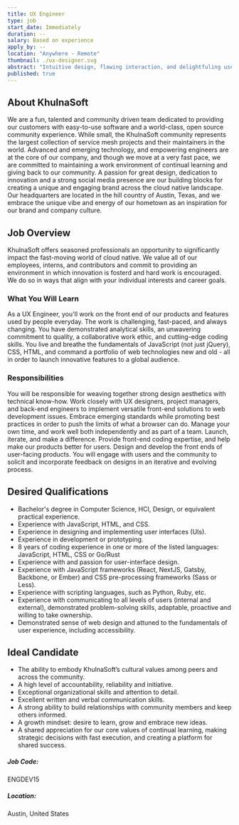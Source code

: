 ```yaml
---
title: UX Engineer
type: job
start_date: Immediately
duration: --
salary: Based on experience
apply_by: --
location: "Anywhere - Remote"
thumbnail: ./ux-designer.svg
abstract: "Intuitive design, flowing interaction, and delightfuling users are core components of the KhulnaSoft user experience."
published: true
---
```




<CareerWrapper>
    <div className="body-sections">
        <h2 className="body-headers">About KhulnaSoft</h2>
        <p>
            We are a fun, talented and community driven team dedicated to providing our customers with easy-to-use software and a world-class,
            open source community experience. While small, the KhulnaSoft community represents the largest collection of service mesh
            projects and their maintainers in the world. Advanced and emerging technology, and empowering engineers are at the core
            of our company, and though we move at a very fast pace, we are committed to maintaining a work environment of continual
            learning and giving back to our community. A passion for great design, dedication to innovation and a strong social media
            presence are our building blocks for creating a unique and engaging brand across the cloud native landscape. Our headquarters
            are located in the hill country of Austin, Texas, and we embrace the unique vibe and energy of our hometown as an inspiration
            for our brand and company culture.
        </p>
    </div>
    <div className="body-sections">
        <h2 className="body-headers">Job Overview</h2>
        <p>
            KhulnaSoft offers seasoned professionals an opportunity to significantly impact the fast-moving world of cloud native. We value all
            of our employees, interns, and contributors and commit to providing an environment in which innovation is fosterd and hard work
            is encouraged. We do so in ways that align with your individual interests and career goals.
        </p>
        <h3>What You Will Learn</h3>
        <p>
            As a UX Engineer, you'll work on the front end of our products and features used by people everyday. 
            The work is challenging, fast-paced, and always changing. You have demonstrated analytical skills, 
            an unwavering commitment to quality, a collaborative work ethic, and cutting-edge coding skills. 
            You live and breathe the fundamentals of JavaScript (not just jQuery), CSS, HTML, and command a portfolio of 
            web technologies new and old - all in order to launch innovative features to a global audience.
        </p>
        <h3>Responsibilities</h3>
        <p>
            You will be responsible for weaving together strong design aesthetics with technical know-how. Work closely with UX designers,
            project managers, and back-end engineers to implement versatile front-end solutions to web development issues. Embrace emerging
            standards while promoting best practices in order to push the limits of what a browser can do. Manage your own time, and work
            well both independently and as part of a team. Launch, iterate, and make a difference. Provide front-end coding expertise, and
            help make our products better for users. Design and develop the front ends of user-facing products. You will engage with users
            and the community to solicit and incorporate feedback on designs in an iterative and evolving process.
        </p>
    </div>
    <div className="qualification-section body-sections">
        <Col xs={12} lg={6} className="qualification-col">
            <h2 className="body-headers">Desired Qualifications</h2>
            <ul>
                <li>Bachelor's degree in Computer Science, HCI, Design, or equivalent practical experience.</li>
                <li>Experience with JavaScript, HTML, and CSS.</li>
                <li>Experience in designing and implementing user interfaces (UIs).</li>
                <li>Experience in development or prototyping.</li>
                <li>8 years of coding experience in one or more of the listed languages: JavaScript, HTML, CSS or Go/Rust</li>
                <li>Experience with and passion for user-interface design.</li>
                <li>Experience with JavaScript frameworks (React, NextJS, Gatsby, Backbone, or Ember) and CSS pre-processing frameworks (Sass or Less).</li>
                <li>Experience with scripting languages, such as Python, Ruby, etc.</li>
                <li>Experience with communicating to all levels of users (internal and external), demonstrated problem-solving skills, adaptable, proactive and willing to take ownership.</li>
                <li>Demonstrated sense of web design and attuned to the fundamentals of user experience, including accessibility.</li>
            </ul>
        </Col>
        <Col xs={12} lg={6} className="qualification-col">
            <h2 className="body-headers">Ideal Candidate</h2>
            <ul>
                <li>The ability to embody KhulnaSoft’s cultural values among peers and across the community.</li>
                <li>A high level of accountability, reliability and initiative.</li>
                <li>Exceptional organizational skills and attention to detail.</li>
                <li>Excellent written and verbal communication skills.</li>
                <li>A strong ability to build relationships with community members and keep others informed.</li>
                <li>A growth mindset: desire to learn, grow and embrace new ideas.</li>
                <li>A shared appreciation for our core values of continual learning, making strategic decisions with fast execution, and creating a platform for shared success.</li>
            </ul>
        </Col>
    </div>
    <div className="job-details-footer">
        <span>
            <h5>Job Code:</h5>
            <p>ENGDEV15</p>
        </span>
        <span>
            <h5>Location:</h5>
            <p>Austin, United States</p>
        </span>
    </div>
    <PositionApply />
</CareerWrapper>